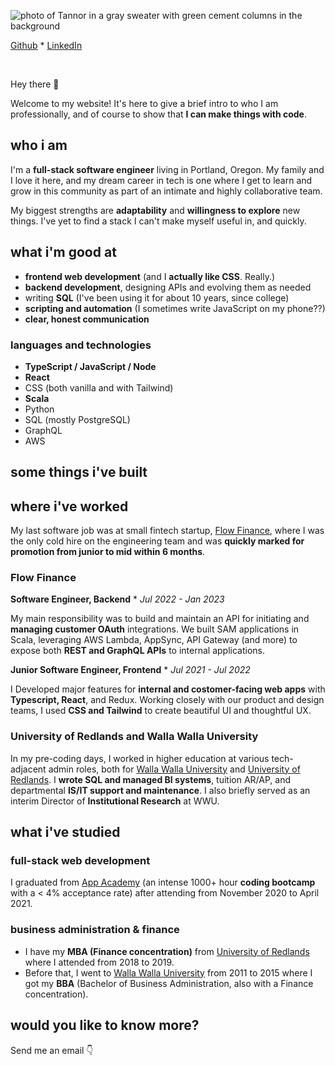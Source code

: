 
![photo of Tannor in a gray sweater with green cement columns in the background](images/head-shot.png "Tannor's Head Shot")

[Github](https://github.com/breizeway/) \* [LinkedIn](https://www.linkedin.com/in/tannor/)

<br />

Hey there 👋

Welcome to my website! It's here to give a brief intro to who I am professionally, and of course to show that **I can make things with code**.

## who i am

I'm a **full-stack software engineer** living in Portland, Oregon. My family and I love it here, and my dream career in tech is one where I get to learn and grow in this community as part of an intimate and highly collaborative team.

My biggest strengths are **adaptability** and **willingness to explore** new things. I've yet to find a stack I can't make myself useful in, and quickly.

## what i'm good at

- **frontend web development** (and I **actually like CSS**. Really.)
- **backend development**, designing APIs and evolving them as needed
- writing **SQL** (I've been using it for about 10 years, since college)
- **scripting and automation** (I sometimes write JavaScript on my phone??)
- **clear, honest communication**

### languages and technologies

- **TypeScript / JavaScript / Node**
- **React**
- CSS (both vanilla and with Tailwind)
- **Scala**
- Python
- SQL (mostly PostgreSQL)
- GraphQL
- AWS

## some things i've built

<Projects />

## where i've worked

My last software job was at small fintech startup, [Flow Finance](https://flowfi.com/), where I was the only cold hire on the engineering team and was **quickly marked for promotion from junior to mid within 6 months**.

### Flow Finance

**Software Engineer, Backend** \* _Jul 2022 - Jan 2023_

My main responsibility was to build and maintain an API for initiating and **managing customer OAuth** integrations. We built SAM applications in Scala, leveraging AWS Lambda, AppSync, API Gateway (and more) to expose both **REST and GraphQL APIs** to internal applications.

**Junior Software Engineer, Frontend** \* _Jul 2021 - Jul 2022_

I Developed major features for **internal and costomer-facing web apps** with **Typescript, React**, and Redux. Working closely with our product and design teams, I used **CSS and Tailwind** to create beautiful UI and thoughtful UX.

### University of Redlands and Walla Walla University

In my pre-coding days, I worked in higher education at various tech-adjacent admin roles, both for [Walla Walla University](https://wallawalla.edu/) and [University of Redlands](https://redlands.edu/). I **wrote SQL and managed BI systems**, tuition AR/AP, and departmental **IS/IT support and maintenance**. I also briefly served as an interim Director of **Institutional Research** at WWU.

## what i've studied

### full-stack web development

I graduated from [App Academy](https://www.appacademy.io/) (an intense 1000+ hour **coding bootcamp** with a < 4% acceptance rate) after attending from November 2020 to April 2021.

### business administration & finance

- I have my **MBA (Finance concentration)** from [University of Redlands](https://redlands.edu/) where I attended from 2018 to 2019.
- Before that, I went to [Walla Walla University](https://wallawalla.edu/) from 2011 to 2015 where I got my **BBA** (Bachelor of Business Administration, also with a Finance concentration).

## would you like to know more?

Send me an email 👇

<ContactForm />
